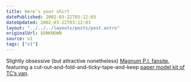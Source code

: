 ```yaml
---
title: Here’s your shirt
datePublished: 2002-03-22T03:12:03
dateUpdated: 2002-03-22T03:12:03
layout: "../../../layouts/posts/post.astro"
originalUrl: $UNKNOWN
source: v1
tags: ["v1"]
---
```


Slightly obsessive (but attractive nonetheless) [Magnum P.I. fansite][1], featuring a cut-out-and-fold-and-ticky-tape-and-keep [paper model kit of TC&#8217;s van][2].

[1]: http://www.robinmasters.de/
[2]: http://www.robinmasters.de/hoppers.html
